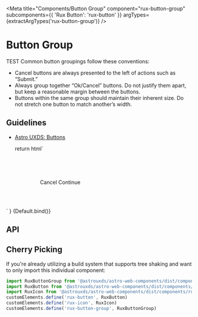 
<Meta
    title="Components/Button Group"
    component="rux-button-group"
    subcomponents={{ 'Rux Button': 'rux-button' }}
    argTypes={extractArgTypes('rux-button-group')}
/>

# Button Group

TEST 
Common button groupings follow these conventions:

-   Cancel buttons are always presented to the left of actions such as “Submit.”
-   Always group together “Ok/Cancel” buttons. Do not justify them apart, but keep a reasonable margin between the buttons.
-   Buttons within the same group should maintain their inherent size. Do not stretch one button to match another’s width.

## Guidelines

-   [Astro UXDS: Buttons](http://www.astrouxds.com/ui-components/buttons)

    return html`
<style>
    .light-theme {
        --exampleContainerBackgroundColor: var(--color-text-inverse);
        --exampleContainerBorderColor: var(--colorQuaternaryLighten1);
    }
    .dark-theme {
        --exampleContainerBackgroundColor: var(
            --color-background-surface-default
        );
        --exampleContainerBorderColor: #283f58;
    }
    .example-container {
        min-width: 20rem;
        background: var(--exampleContainerBackgroundColor);
        border: 1px solid var(--exampleContainerBorderColor);
        padding: 0.625rem;
        display: block;
    }
</style>
<div style="padding: 10%; display: flex; justify-content: center;">
    <div class="example-container">
        <rux-button-group
            h-align="${args.hAlign ? args.hAlign : 'right'}"
        >
            <rux-button secondary>Cancel</rux-button>
            <rux-button>Continue</rux-button>
        </rux-button-group>
    </div>
</div>
    `
}

<Canvas>
    <Story args={{ hAlign: 'right' }} name="Button Group">
        {Default.bind()}
    </Story>
</Canvas>

## API

<ArgsTable of="rux-button-group" />

## Cherry Picking

If you're already utilizing a build system that supports tree shaking and want to only import this individual component:

```js
import RuxButtonGroup from '@astrouxds/astro-web-components/dist/components/rux-button-group.js'
import RuxButton from '@astrouxds/astro-web-components/dist/components/rux-button.js'
import RuxIcon from '@astrouxds/astro-web-components/dist/components/rux-icon.js'
customElements.define('rux-button', RuxButton)
customElements.define('rux-icon', RuxIcon)
customElements.define('rux-button-group', RuxButtonGroup)
```
